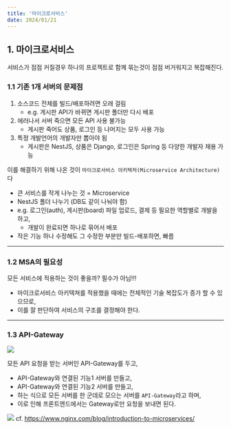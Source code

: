 ```yaml
---
title: '마이크로서비스'
date: 2024/01/21
---
```


## 1. 마이크로서비스

서비스가 점점 커질경우 하나의 프로젝트로 함께 묶는것이 점점 버거워지고 복잡해진다.

### 1.1 기존 1개 서버의 문제점

1. 소스코드 전체를 빌드/배포하려면 오래 걸림
   - e.g. 게시판 API가 바뀌면 게시판 폴더만 다시 배포
2. 에러나서 서버 죽으면 모든 API 사용 불가능
   - 게시판 죽어도 상품, 로그인 등 나머지는 모두 사용 가능
3. 특정 개발언어의 개발자만 뽑아야 됨
   - 게시판은 NestJS, 상품은 Django, 로그인은 Spring 등 다양한 개발자 채용 가능

이를 해결하기 위해 나온 것이 `마이크로서비스 아키텍처(Microservice Architecture)`다

- 큰 서비스를 작게 나누는 것 = Microservice
- NestJS 폴더 나누기 (DB도 같이 나눠야 함)
- e.g. 로그인(auth), 게시판(board) 파일 업로드, 결제 등 필요한 역할별로 개발을 하고,
  - 개발이 완료되면 하나로 묶어서 배포
- 작은 기능 하나 수정해도 그 수정한 부분만 빌드-배포하면, 빠름

---

### 1.2 MSA의 필요성

모든 서비스에 적용하는 것이 좋을까? 필수가 아님!!!

- 마이크로서비스 아키텍쳐를 적용했을 때에는 전체적인 기술 복잡도가 증가 할 수 있으므로,
- 이를 잘 판단하여 서비스의 구조를 결정해야 한다.

---

### 1.3 API-Gateway

![](https://www.nginx.com/wp-content/uploads/2016/04/Richardson-microservices-part1-2_microservices-architecture.png)

모든 API 요청을 받는 서버인 API-Gateway를 두고,

- API-Gateway와 연결된 기능1 서버를 만들고,
- API-Gateway와 연결된 기능2 서버를 만들고,
- 하는 식으로 모든 서버를 한 군데로 모으는 서버를 `API-Gateway`라고 하며,
- 이로 인해 프론트엔드에서는 Gateway로만 요청을 보내면 된다.

![](https://www.nginx.com/wp-content/uploads/2016/04/Richardson-microservices-part1-1_monolithic-architecture.png)
cf. https://www.nginx.com/blog/introduction-to-microservices/
